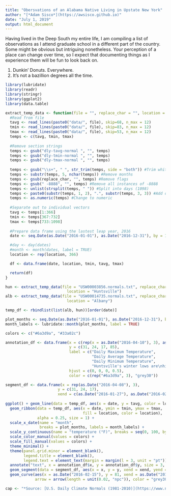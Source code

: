 ```yaml
---
title: "Obersvations of an Alabama Native Living in Upstate New York"
author: "[*Adam Sisco*](https://awsisco.github.io)"
date: "July 1, 2019"
output: html_document
---
```


Having lived in the Deep South my entire life, I am compiling a list of observations as I attend graduate school in a different part of the country. Some might be obvious but intriguing nonetheless. Your perception of a place can change over time, so I expect that documenting things as I experience them will be fun to look back on.

1. Dunkin' Donuts. Everywhere.
2. It's not a bazillion degrees all the time.

```r
library(lubridate)
library(readr)
library(stringr)
library(ggplot2)
library(data.table)

extract_temp_data <- function(file = "", replace_char = "", location = ""){
  #Read from file
  tavg <- read_lines(paste0("data/", file), skip=68, n_max = 12)
  tmin <- read_lines(paste0("data/", file), skip=83, n_max = 12)
  tmax <- read_lines(paste0("data/", file), skip=53, n_max = 12)
  temps <- c(tavg, tmin, tmax)
  
  #Remove section strings
  temps <- gsub("dly-tavg-normal ", "", temps)
  temps <- gsub("dly-tmin-normal ", "", temps)
  temps <- gsub("dly-tmax-normal ", "", temps)
  
  temps <- gsub("\\s+", " ", str_trim(temps, side = "both")) #Trim white space
  temps <- substr(temps, 5, nchar(temps)) #Remove months
  temps <- gsub(replace_char, "", temps) #Remove flags
  temps <- gsub(" -8888", "", temps) #Remove all instances of -8888
  temps <- unlist(strsplit(temps, " ")) #Split into days (1098)
  temps <- paste0(substr(temps, 1, 2), ".", substr(temps, 3, 3)) #Add demical places
  temps <- as.numeric(temps) #Change to numeric
  
  #Separate out to individual vectors
  tavg <- temps[1:366]
  tmin <- temps[367:732]
  tmax <- temps[733:1098]
  
  #Prepare data frame using the lastest leap year, 2016
  date <- seq.Date(as.Date("2016-01-01"), as.Date("2016-12-31"), by = 1)

  #day <- day(dates)
  #month <- month(dates, label = TRUE)
  location <- rep(location, 366)

  df <- data.frame(date, location, tmin, tavg, tmax)

  return(df)
}

hun <- extract_temp_data(file = "USW00003856.normals.txt", replace_char = "C",
                           location = "Huntsville")
alb <- extract_temp_data(file = "USW00014735.normals.txt", replace_char = "S",
                           location = "Albany")

temp_df <- rbindlist(list(alb, hun))[order(date)]

plot_months <- seq.Date(as.Date("2016-01-01"), as.Date("2016-12-31"), by = "month")
month_labels <- lubridate::month(plot_months, label = TRUE)

colors <- c("#6a3d9a", "#33a02c")

annotation_df <- data.frame(x = c(rep(x = as.Date("2016-04-10"), 3), as.Date("2016-03-08")),
                            y = c(31, 24, 17, 85),
                            label = c("Daily Maximum Temperature",
                                      "Daily Average Temperature",
                                      "Daily Minimum Temperature",
                                      "Huntsville's winter lows are\nhigher than Albany's winter highs."),
                            hjust = c(0, 0, 0, 0.5),
                            color = c(rep("#6a3d9a", 3), "grey30"))

segment_df <- data.frame(x = rep(as.Date("2016-04-08"), 3),
                       y = c(31, 24, 17),
                       xend = c(as.Date("2016-01-27"), as.Date("2016-02-06"), as.Date("2016-02-14")))
                       
ggplot() + geom_line(data = temp_df, aes(x = date, y = tavg, color = location), size = 1) +
  geom_ribbon(data = temp_df, aes(x = date, ymin = tmin, ymax = tmax,
                                  fill = location, color = location),
              alpha = 0.25, size = 1) +
  scale_x_date(name = "month",
               breaks = plot_months, labels = month_labels) +
  scale_y_continuous(name = "temperature (°F)", breaks = seq(0, 100, by = 10)) +
  scale_color_manual(values = colors) +
  scale_fill_manual(values = colors) +
  theme_minimal() +
  theme(panel.grid.minor = element_blank(),
        legend.title = element_blank(),
        legend.text = element_text(margin = margin(l = 3, unit = "pt"))) +
  annotate("text", x = annotation_df$x, y = annotation_df$y, size = 3, color = annotation_df$color, label = annotation_df$label, hjust = annotation_df$hjust) +
  geom_segment(data = segment_df, aes(x = x, y = y, xend = xend, yend = y), color = "#6a3d9a") +
  geom_curve(aes(x = as.Date("2016-02-15"), y = 81, xend = as.Date("2016-01-15"), yend = 33), curvature = 0.1,
             arrow = arrow(length = unit(0.02, "npc")), color = "grey30")

cap <- "*Source: [U.S. Daily Climate Normals (1981-2010)](https://www.ncdc.noaa.gov/data-access/land-based-station-data/land-based-datasets/climate-normals/1981-2010-normals-data)*"
```
